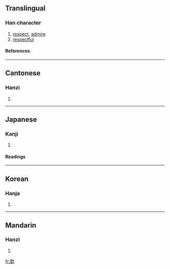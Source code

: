 {{see|钦}}

==Translingual==
===Han character===
{{Han char|rn=76|rad=欠|as=08|sn=12|four=8718<sub>2</sub>|canj=金弓人 (CNO)}}
# [[respect]], [[admire]]
# [[respectful]]
====References====
{{Han ref|kx=0568.210|dkj=16104|dj=0957.070|hdz=32143.010|uh=6B3D|ud=27453|bh=B4DC|bd=46300}}

----
==Cantonese==
===Hanzi===
{{yue-hanzi|jyut=|y=yam1}}
# {{defn|Cantonese}}

----
==Japanese==
===Kanji===
{{ja-kanji|grade=|rs=欠08}}
# {{defn|Japanese}} 
====Readings====
{{ja-readings|on=[[きん]] (kin), [[こん]] (kon)|kun=[[つつしむ]] (tsutsushimu)}}

----
==Korean==
===Hanja===
{{ko-hanja|hangeul=흠|eumhun=|rv=heum|mr=hŭm|y=hum}}
# {{defn|Korean}}

----
==Mandarin==
===Hanzi===
{{cmn-hanzi|sim=钦|pin=[[qīn]] ([[qin1]])|wg=ch'in<sup>1</sup>}}
# {{defn|Mandarin}}

[[fr:欽]]